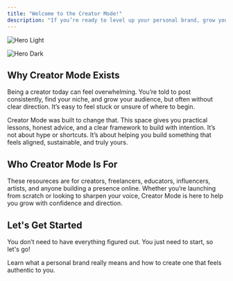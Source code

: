 ```yaml
---
title: "Welcome to the Creator Mode!"
description: "If you’re ready to level up your personal brand, grow your online presence, and build something real around your creativity, you’re in the right place. Creator Mode is designed to help you unlock the knowledge, tools, and confidence to go from idea to action. "
---
```


<img
  className="block dark:hidden"
  src="/images/hero-light.png"
  alt="Hero Light"
/>

<img
  className="hidden dark:block"
  src="/images/hero-dark.png"
  alt="Hero Dark"
/>

## **Why Creator Mode Exists**

Being a creator today can feel overwhelming. You’re told to post consistently, find your niche, and grow your audience, but often without clear direction. It’s easy to feel stuck or unsure of where to begin.

Creator Mode was built to change that. This space gives you practical lessons, honest advice, and a clear framework to build with intention. It’s not about hype or shortcuts. It’s about helping you build something that feels aligned, sustainable, and truly yours.

## **Who Creator Mode Is For**

These resoureces are for creators, freelancers, educators, influencers, artists, and anyone building a presence online. Whether you’re launching from scratch or looking to sharpen your voice, Creator Mode is here to help you grow with confidence and direction.

## Let's Get Started

You don’t need to have everything figured out. You just need to start, so let's go\!

<Card title="Building Your Personal Brand Voice" icon="sparkles">
  Learn what a personal brand really means and how to create one that feels authentic to you.
</Card>